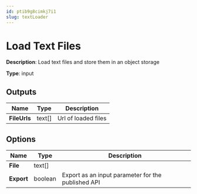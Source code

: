 ```yaml
---
id: ptib9g8cimkj7i1
slug: textLoader
---
```


# Load Text Files

**Description**: Load text files and store them in an object storage

**Type**: input

## Outputs

| Name | Type | Description |
| --- | --- | --- |
| **FileUrls** | text[] | Url of loaded files |
## Options

| Name | Type | Description |
| --- | --- | --- |
| **File** | text[] |  |
| **Export** | boolean | Export as an input parameter for the published API |
